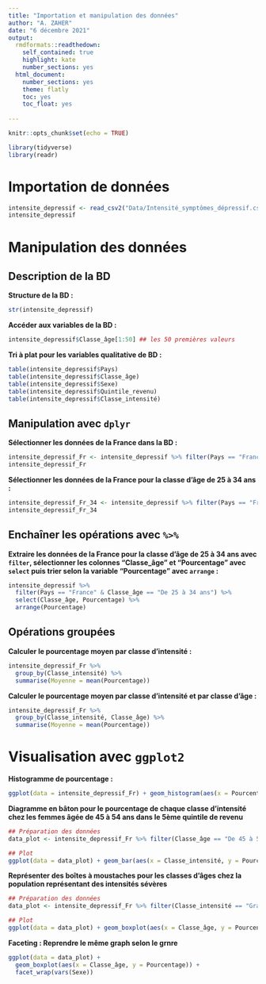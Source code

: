 ```yaml
---
title: "Importation et manipulation des données"
author: "A. ZAHER"
date: "6 décembre 2021"
output:
  rmdformats::readthedown:
    self_contained: true
    highlight: kate
    number_sections: yes
  html_document:
    number_sections: yes
    theme: flatly
    toc: yes
    toc_float: yes
    
---
```


```r
knitr::opts_chunk$set(echo = TRUE)
```

```r
library(tidyverse)
library(readr)
```


# Importation de données

```r

intensite_depressif <- read_csv2("Data/Intensité_symptômes_dépressif.csv")
intensite_depressif

```


# Manipulation des données

## Description de la BD

**Structure de la BD :**

```r

str(intensite_depressif)

```

**Accéder aux variables de la BD :**

```r

intensite_depressif$Classe_âge[1:50] ## les 50 premières valeurs

```


**Tri à plat pour les variables qualitative de BD :**

```r

table(intensite_depressif$Pays)
table(intensite_depressif$Classe_âge)
table(intensite_depressif$Sexe)
table(intensite_depressif$Quintile_revenu)
table(intensite_depressif$Classe_intensité)
```


## Manipulation avec `dplyr`

**Sélectionner les données de la France dans la BD :**

```r

intensite_depressif_Fr <- intensite_depressif %>% filter(Pays == "France")
intensite_depressif_Fr

```

**Sélectionner les données de la France pour la classe d’âge de 25 à 34 ans :**

```r

intensite_depressif_Fr_34 <- intensite_depressif %>% filter(Pays == "France" & Classe_âge == "De 25 à 34 ans")
intensite_depressif_Fr_34

```


## Enchaîner les opérations avec `%>%`

**Extraire les données de la France pour la classe d’âge de 25 à 34 ans avec `filter`, sélectionner les colonnes “Classe_âge” et “Pourcentage” avec `select` puis trier selon la variable “Pourcentage” avec `arrange` :**


```r

intensite_depressif %>% 
  filter(Pays == "France" & Classe_âge == "De 25 à 34 ans") %>% 
  select(Classe_âge, Pourcentage) %>% 
  arrange(Pourcentage)

```

## Opérations groupées

**Calculer le pourcentage moyen par classe d’intensité :**

```r

intensite_depressif_Fr %>% 
  group_by(Classe_intensité) %>%
  summarise(Moyenne = mean(Pourcentage))

```

**Calculer le pourcentage moyen par classe d’intensité et par classe d'âge :**

```r

intensite_depressif_Fr %>%
  group_by(Classe_intensité, Classe_âge) %>%
  summarise(Moyenne = mean(Pourcentage))

```


# Visualisation avec `ggplot2`

**Histogramme de pourcentage :**

```r

ggplot(data = intensite_depressif_Fr) + geom_histogram(aes(x = Pourcentage))

```

**Diagramme en bâton pour le pourcentage de chaque classe d’intensité chez les femmes âgée de 45 à 54 ans dans le 5ème quintile de revenu**

```r

## Préparation des données 
data_plot <- intensite_depressif_Fr %>% filter(Classe_âge == "De 45 à 54 ans" & Sexe == "F" & Quintile_revenu == "5eme_quintile")

## Plot
ggplot(data = data_plot) + geom_bar(aes(x = Classe_intensité, y = Pourcentage), stat = "identity")

```

**Représenter des boîtes à moustaches pour les classes d’âges chez la population représentant des intensités sévères**

```r

## Préparation des données 
data_plot <- intensite_depressif_Fr %>% filter(Classe_intensité == "Grave")

## Plot
ggplot(data = data_plot) + geom_boxplot(aes(x = Classe_âge, y = Pourcentage), fill = "steelblue")

```

**Faceting : Reprendre le même graph selon le grnre**


```r

ggplot(data = data_plot) +
  geom_boxplot(aes(x = Classe_âge, y = Pourcentage)) +
  facet_wrap(vars(Sexe))

```

